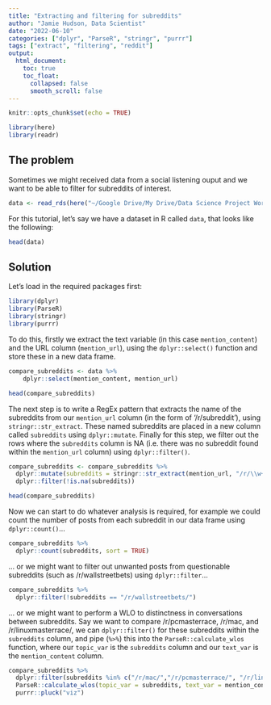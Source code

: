 ```yaml
---
title: "Extracting and filtering for subreddits"
author: "Jamie Hudson, Data Scientist"
date: "2022-06-10"
categories: ["dplyr", "ParseR", "stringr", "purrr"]
tags: ["extract", "filtering", "reddit"]
output:
  html_document:
    toc: true
    toc_float:
      collapsed: false
      smooth_scroll: false
---
```


```r
knitr::opts_chunk$set(echo = TRUE)
```

```r
library(here)
library(readr)
```

## The problem

Sometimes we might received data from a social listening ouput and we want to be able to filter for subreddits of interest.

```r
data <- read_rds(here("~/Google Drive/My Drive/Data Science Project Work/Microsoft/Project Work/503_semiotics_of_tech_love/data/rds_files/503_df.rds"))
```

For this tutorial, let's say we have a dataset in R called `data`, that looks like the following:
```r
head(data)
```

## Solution

Let's load in the required packages first:

```r
library(dplyr)
library(ParseR)
library(stringr)
library(purrr)
```

To do this, firstly we extract the text variable (in this case `mention_content`) and the URL column (`mention_url`), using the `dplyr::select()` function and store these in a new data frame.

```r
compare_subreddits <- data %>%
    dplyr::select(mention_content, mention_url)

head(compare_subreddits)
```

The next step is to write a RegEx pattern that extracts the name of the subreddits from our `mention_url` column (in the form of '/r/subreddit'), using `stringr::str_extract`. These named subreddits are placed in a new column called `subreddits` using `dplyr::mutate`. Finally for this step, we filter out the rows where the `subreddits` column is NA (i.e. there was no subreddit found within the `mention_url` column) using `dplyr::filter()`.

```r
compare_subreddits <- compare_subreddits %>%
  dplyr::mutate(subreddits = stringr::str_extract(mention_url, "/r/\\w+/"))%>%
  dplyr::filter(!is.na(subreddits))

head(compare_subreddits)
```

Now we can start to do whatever analysis is required, for example we could count the number of posts from each subreddit in our data frame using `dplyr::count()`...

```r
compare_subreddits %>%
  dplyr::count(subreddits, sort = TRUE)
```

... or we might want to filter out unwanted posts from questionable subreddits (such as /r/wallstreetbets) using `dplyr::filter`...

```r
compare_subreddits %>%
  dplyr::filter(!subreddits == "/r/wallstreetbets/")
```

... or we might want to perform a WLO to distinctness in conversations between subreddits. Say we want to compare /r/pcmasterrace, /r/mac, and /r/linuxmasterrace/, we can `dplyr::filter()` for these subreddits within the `subreddits` column, and pipe (`%>%`) this into the `ParseR::calculate_wlos` function, where our `topic_var` is the `subreddits` column and our `text_var` is the `mention_content` column.

```r
compare_subreddits %>%
  dplyr::filter(subreddits %in% c("/r/mac/","/r/pcmasterrace/", "/r/linuxmasterrace/")) %>%
  ParseR::calculate_wlos(topic_var = subreddits, text_var = mention_content, top_n = 15) %>%
  purrr::pluck("viz")
```
